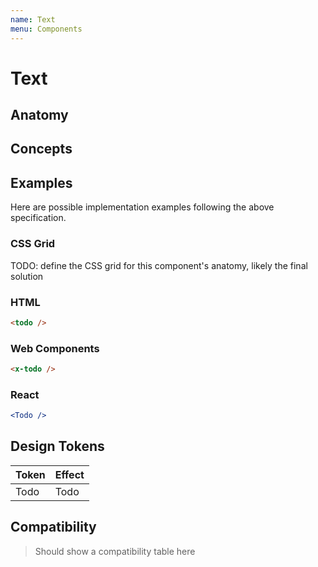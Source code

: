 ```yaml
---
name: Text
menu: Components
---
```



# Text

## Anatomy

<Anatomy component="Text" />

## Concepts

<Concepts component="Text" />

## Examples

Here are possible implementation examples following the above specification.

### CSS Grid

TODO: define the CSS grid for this component's anatomy, likely the final solution

### HTML

```html
<todo />
```

### Web Components

```html
<x-todo />
```

### React

```jsx
<Todo />
```

## Design Tokens

| Token | Effect |
| ----- | ------ |
| Todo  | Todo   |

## Compatibility

> Should show a compatibility table here

[100]: https://semantic-ui.com/elements/loader
[101]: https://carbondesignsystem.com/components/loading
[102]: https://atlaskit.atlassian.com/packages/core/spinner
[103]: https://getbootstrap.com/docs/4.2/components/spinners
[104]: https://lightningdesignsystem.com/components/badges
[105]: https://material.io/design/components/progress-indicators.html
[106]: https://developer.microsoft.com/en-us/fabric#/components/spinner
[107]: https://getuikit.com/docs/spinner
[108]: https://evergreen.segment.com/components/spinner
[109]: https://ant.design/components/spin
